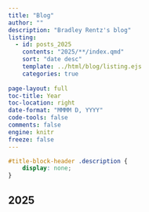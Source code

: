 ```yaml
---
title: "Blog"
author: ""
description: "Bradley Rentz's blog"
listing:
  - id: posts_2025
    contents: "2025/**/index.qmd"
    sort: "date desc"
    template: ../html/blog/listing.ejs
    categories: true
  
page-layout: full
toc-title: Year
toc-location: right
date-format: "MMMM D, YYYY"
code-tools: false
comments: false
engine: knitr
freeze: false
---
```


```css
#title-block-header .description {
    display: none;
}
```

## 2025

:::{#posts_2025}
:::


